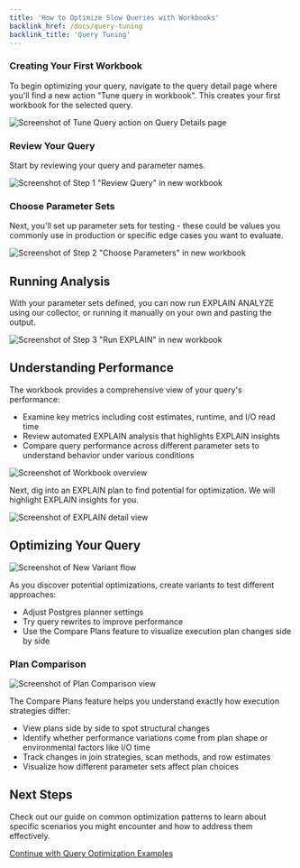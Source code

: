 ```yaml
---
title: 'How to Optimize Slow Queries with Workbooks'
backlink_href: /docs/query-tuning
backlink_title: 'Query Tuning'
---
```



<DocsBetaFeature feature="Query Tuning" />

### Creating Your First Workbook

To begin optimizing your query, navigate to the query detail page where you'll
find a new action "Tune query in workbook". This creates your first workbook
for the selected query.

![Screenshot of Tune Query action on Query Details page](howto_query_details_page.png)

### Review Your Query

Start by reviewing your query and parameter names.

![Screenshot of Step 1 "Review Query" in new workbook](howto_setup_1_review_query.png)

### Choose Parameter Sets

Next, you'll set up parameter sets for testing - these could be values you commonly
use in production or specific edge cases you want to evaluate.

![Screenshot of Step 2 "Choose Parameters" in new workbook](howto_setup_2_choose_parameters.png)

## Running Analysis

With your parameter sets defined, you can now run EXPLAIN ANALYZE using our collector,
or running it manually on your own and pasting the output.

![Screenshot of Step 3 "Run EXPLAIN" in new workbook](howto_setup_3_run_explain.png)

## Understanding Performance

The workbook provides a comprehensive view of your query's performance:

* Examine key metrics including cost estimates, runtime, and I/O read time
* Review automated EXPLAIN analysis that highlights EXPLAIN insights
* Compare query performance across different parameter sets to understand behavior under various conditions

![Screenshot of Workbook overview](howto_overview.png)

Next, dig into an EXPLAIN plan to find potential for optimization. We will highlight EXPLAIN insights for you.

![Screenshot of EXPLAIN detail view](howto_view_explain_plan.png)

## Optimizing Your Query

![Screenshot of New Variant flow](howto_variant.png)

As you discover potential optimizations, create variants to test different approaches:

* Adjust Postgres planner settings
* Try query rewrites to improve performance
* Use the Compare Plans feature to visualize execution plan changes side by side

### Plan Comparison

![Screenshot of Plan Comparison view](howto_compare.png)

The Compare Plans feature helps you understand exactly how execution strategies differ:

* View plans side by side to spot structural changes
* Identify whether performance variations come from plan shape or environmental factors like I/O time
* Track changes in join strategies, scan methods, and row estimates
* Visualize how different parameter sets affect plan choices

## Next Steps

Check out our guide on common optimization patterns to learn about specific scenarios you
might encounter and how to address them effectively.

[Continue with Query Optimization Examples](query-optimization-examples)
